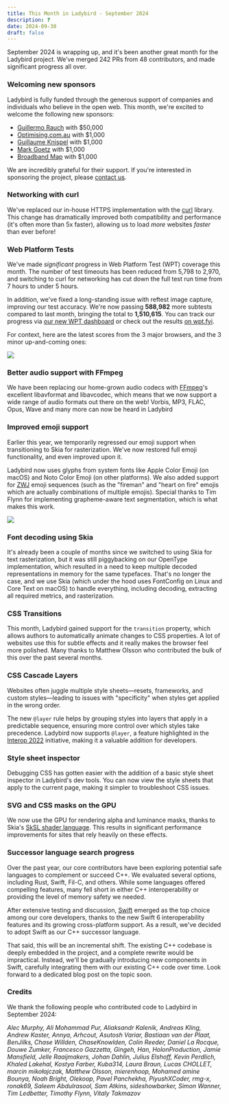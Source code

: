 ```yaml
---
title: This Month in Ladybird - September 2024
description: ?
date: 2024-09-30
draft: false
---
```


September 2024 is wrapping up, and it's been another great month for the Ladybird project. We’ve merged 242 PRs from 48 contributors, and made significant progress all over.

### Welcoming new sponsors

Ladybird is fully funded through the generous support of companies and individuals who believe in the open web. This month, we're excited to welcome the following new sponsors:

- [Guillermo Rauch](https://rauchg.com) with $50,000
- [Optimising.com.au](https://www.optimising.com.au/?utm_source=ladybird&utm_medium=website&utm_campaign=sponsor) with $1,000
- [Guillaume Knispel](#) with $1,000
- [Mark Goetz](https://markandrewgoetz.com/) with $1,000
- [Broadband Map](https://broadbandmap.com/) with $1,000

We are incredibly grateful for their support. If you're interested in sponsoring the project, please [contact us](mailto:contact@ladybird.org).

### Networking with curl

We've replaced our in-house HTTPS implementation with the [curl](https://curl.se/) library. This change has dramatically improved both compatibility and performance (it's often more than 5x faster), allowing us to load _more_ websites _faster_ than ever before!

### Web Platform Tests

We've made _significant_ progress in Web Platform Test (WPT) coverage this month. The number of test timeouts has been reduced from 5,798 to 2,970, and switching to curl for networking has cut down the full test run time from 7 hours to under 5 hours.

In addition, we've fixed a long-standing issue with reftest image capture, improving our test accuracy. We're now passing **588,982** more subtests compared to last month, bringing the total to **1,510,615**. You can track our progress via [our new WPT dashboard](https://grafana.app.ladybird.org/public-dashboards/2365098a185541cf8c7273830a789493?orgId=1) or check out the results [on wpt.fyi](https://wpt.fyi/results/?product=ladybird).

For context, here are the latest scores from the 3 major browsers, and the 3 minor up-and-coming ones:

![](/assets/img/wpt-2024-09-30.webp)

### Better audio support with FFmpeg

We have been replacing our home-grown audio codecs with [FFmpeg](https://ffmpeg.org)'s excellent libavformat and
libavcodec, which means that we now support a wide range of audio formats out there on the web!
Vorbis, MP3, FLAC, Opus, Wave and many more can now be heard in Ladybird

### Improved emoji support

Earlier this year, we temporarily regressed our emoji support when transitioning to Skia for rasterization. We've now restored full emoji functionality, and even improved upon it.

Ladybird now uses glyphs from system fonts like Apple Color Emoji (on macOS) and Noto Color Emoji (on other platforms). We also added support for [ZWJ](https://en.wikipedia.org/wiki/Zero-width_joiner) emoji sequences (such as the "fireman" and "heart on fire" emojis which are actually combinations of multiple emojis). Special thanks to Tim Flynn for implementing grapheme-aware text segmentation, which is what makes this work.

![](/assets/img/newsletter-sep-2024-emoji-zwj.png)

### Font decoding using Skia

It's already been a couple of months since we switched to using Skia for text rasterization, but it was still piggybacking on our OpenType implementation, which resulted in a need to keep multiple decoded representations in memory for the same typefaces.
That's no longer the case, and we use Skia (which under the hood uses FontConfig on Linux and Core Text on macOS) to handle everything, including decoding, extracting all required metrics, and rasterization.

### CSS Transitions

This month, Ladybird gained support for the `transition` property, which allows authors to automatically animate changes to CSS properties. A lot of websites use this for subtle effects and it really makes the browser feel more polished. Many thanks to Matthew Olsson who contributed the bulk of this over the past several months.

### CSS Cascade Layers

Websites often juggle multiple style sheets—resets, frameworks, and custom styles—leading to issues with "specificity" when styles get applied in the wrong order.

The new `@layer` rule helps by grouping styles into layers that apply in a predictable sequence, ensuring more control over which styles take precedence. Ladybird now supports `@layer`, a feature highlighted in the [Interop 2022](https://wpt.fyi/interop-2022) initiative, making it a valuable addition for developers.

### Style sheet inspector

Debugging CSS has gotten easier with the addition of a basic style sheet inspector in Ladybird's dev tools. You can now view the style sheets that apply to the current page, making it simpler to troubleshoot CSS issues.

### SVG and CSS masks on the GPU

We now use the GPU for rendering alpha and luminance masks, thanks to Skia's [SkSL shader language](https://skia.org/docs/user/sksl/). This results in significant performance improvements for sites that rely heavily on these effects.

### Successor language search progress

Over the past year, our core contributors have been exploring potential safe languages to complement or succeed C++.
We evaluated several options, including Rust, Swift, Fil-C, and others. While some languages offered compelling
features, many fell short in either C++ interoperability or providing the level of memory safety we needed.

After extensive testing and discussion, [Swift](https://swift.org) emerged as the top choice among our core developers, thanks to the new Swift 6 interoperability features and its growing cross-platform support. As a result, we've decided to adopt Swift as our C++ successor language.

That said, this will be an incremental shift. The existing C++ codebase is deeply embedded in the project,
and a complete rewrite would be impractical. Instead, we'll be gradually introducing new components in Swift,
carefully integrating them with our existing C++ code over time. Look forward to a dedicated blog post on the topic soon.

### Credits

We thank the following people who contributed code to Ladybird in September 2024:

_Alec Murphy, Ali Mohammad Pur, Aliaksandr Kalenik, Andreas Kling, Andrew Kaster, Annya, Arhcout, Asutosh Variar, Bastiaan van der Plaat, BenJilks, Chase Willden, ChaseKnowlden, Colin Reeder, Daniel La Rocque, Douwe Zumker, Francesco Gazzetta, Gingeh, Han, HolonProduction, Jamie Mansfield, Jelle Raaijmakers, Johan Dahlin, Julius Elshoff, Kevin Perdlich, Khaled Lakehal, Kostya Farber, Kuba314, Laura Braun, Lucas CHOLLET, marcin mikołajczak, Matthew Olsson, mierenhoop, Mohamed amine Bounya, Noah Bright, Olekoop, Pavel Panchekha, PiyushXCoder, rmg-x, ronak69, Saleem Abdulrasool, Sam Atkins, sideshowbarker, Simon Wanner, Tim Ledbetter, Timothy Flynn, Vitaly Takmazov_
